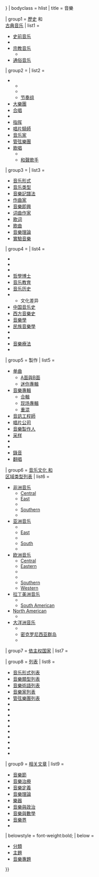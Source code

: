 {{Navbox
| name = 音樂主題
| state = {{{state<includeonly>|{{{1|autocollapse}}}</includeonly>}}}
| bodyclass = hlist
| title = 音樂

| group1 = [[音樂史|歷史]] 和<br/> [[古典音乐]]
| list1 = 
* [[史前音乐]]
* {{le|古代音乐|Ancient music}}
* [[宗教音乐]]
** {{le|圣经时代的音乐历史|History of music in the biblical period|圣经时期}}
* [[通俗音乐]]

{{navbox|subgroup
| group1 = [[古典音乐]]/{{le|艺术音乐|art music}}
| list1=
* [[古希臘羅馬時期的音樂|''古希臘羅馬音樂'']]
* [[中世紀音樂]]
* [[文艺复兴音乐]]
* [[巴洛克音乐]]
* [[古典主义音乐]]
* [[浪漫主義音樂]]
* [[印象主义音乐]]
* [[二十世纪古典音乐]]
* [[現代主義音樂]]
* [[二十一世紀古典音樂]]

| group2 = [[通俗音乐]]
| list2 =
* [[藍調]] 
* {{le|马戏团音乐|Circus music}}
* [[乡村音乐]] 
* [[爵士乐]] 
* [[民俗音樂]] 
* [[嘻哈音樂]] 
* [[流行 (音樂類型)|流行音乐]] 
* {{le|前卫音乐|Progressive music}}
* {{le|幻觉音乐|Psychedelic music}}
* [[摇滚乐]] 
** [[重金属音乐]] 
** [[朋克搖滾]] 
** [[另类摇滚]] 
* [[灵魂乐]]
}}

| group2 = {{hlist|表演|合奏}}
| list2 = 
* {{le|乐队 (摇滚乐和流行乐)|Band (rock and pop)}}
**{{le|伴奏团|Backup band}}
**{{le|全女性乐队|All-female band}}
**[[节奏组 (音乐)|节奏组]]
* [[大樂團]]
* [[合唱]]
* {{le|音乐会乐队|Concert band}}
* [[指挥]]
* [[唱片騎師]]
* [[音乐家]]
* [[管弦樂團]]
* [[歌唱]]
** {{le|主唱歌手|Lead vocalist}}
** [[和聲歌手]]

| group3 = {{hlist|理論|作品}}
| list3 = 
* [[音乐形式]]
* [[音乐类型]]
* [[乐谱|音樂記譜法]]
* [[作曲家]]
* [[音樂即興]]
* [[词曲作家]]
* [[歌词]]
* [[歌曲]]
* [[音樂理論]]
* [[實驗音樂]]

| group4 = {{hlist|教育|學習}}
| list4 = 
* {{le|音乐学士|Bachelor of Music}}
* {{le|音乐硕士|Master of Music}}
* {{le|音乐博士|Doctor of Musical Arts}}
* [[哲學博士]]
* [[音乐教育]]
* [[音乐历史]]
* {{le|音乐心理学|Music psychology}}
** 文化差异
* [[中国音乐史]] 
* [[西方音樂史]] 
* [[音樂學]] 
* [[民族音樂學]]
* {{le|音乐考古学|Music archaeology}}
* {{le|音樂認知|Ethnomusicology}}
* [[音樂療法]]
* {{le|生态批评音乐学|Ecomusicology}}

| group5 = 製作
| list5 =
* [[单曲]]
** [[A面與B面]]
** [[迷你專輯]] 
* [[音樂專輯]]
** [[合輯]]
** [[现场專輯]]
** [[重混]]
* [[音訊工程師]]
* [[唱片公司]]
* [[音樂製作人]] 
* [[取样 (音乐)|采样]]
* {{le|電子音樂科技|Music technology (electric)}}
* {{le|數碼音樂科技|Music technology (electronic and digital)}}
* [[錄音]]
* [[翻唱]] 

| group6 = [[音乐文化与区域类型列表|音乐文化 和<br>区域类型列表]]
| list6 =
* [[非洲音乐|非洲音乐]]
** [[:Category:Central African music (region)|Central]]
** [[:Category:East African music|East]]
** {{tsl|en|Music of North Africa||North}}
** [[:Category:Southern African music|Southern]]
** {{tsl|en|Music of West Africa||West}}
* [[亚洲音乐|亚洲音乐]]
** {{tsl|en|Music of Central Asia||Central}}
** [[:Category:East Asian music|East]]
** {{tsl|en|Middle-Eastern music||Middle-Eastern}}
** [[:Category:South Asian music|South]]
** {{tsl|en|Music of Southeast Asia||Southeast}}
* [[欧洲音乐|欧洲音乐]]
** [[:Category:Central European music|Central]]
** [[:Category:Eastern European music|Eastern]]
** {{tsl|en|Nordic folk music||Northern}}
** {{tsl|en|Music of Southeastern Europe||Southeastern}}
** [[:Category:Southern European music|Southern]]
** [[:Category:Western European music|Western]]
* [[拉丁美洲音乐|拉丁美洲音乐]] 
** {{tsl|en|Central American music||Central American}}
** [[:Category:South American music|South American]]
* [[:Category:North American music|North American]]
** {{tsl|en|List of Caribbean music genres||Caribbean}}
* [[大洋洲音乐|大洋洲音乐]]
** {{tsl|en|Music of Melanesia||Melanesian}}
** [[密克罗尼西亚群岛|密克罗尼西亚群岛]]
** {{tsl|en|Music of Polynesia||Polynesian}}

| group7 = [[依主权国家]]
| list7 = {{World topic |border=child |state=<includeonly>collapsed</includeonly> |navbar=plain |title=&nbsp; |group1= |prefix=Music of |noredlinks=true}}

| group8 = [[列表]]
| list8 =
* [[音乐形式列表]]
* [[音樂類型列表]]
* [[音樂術語列表]]
* [[音樂家列表]]
* [[管弦樂團列表]]
* {{tsl|en|Index of music articles||Index}}
* {{tsl|en|Outline of music||Outline}}
* {{tsl|en|List of musical instruments||Instruments}}
* {{tsl|en|List of musical forms by era||Musical forms by era}}
* {{tsl|en|List of cultural and regional genres of music||Cultural and regional genres}} <!-- intentional duplicate -->
* {{tsl|en|List of popular music genres||Popular music genres}} <!-- intentional duplicate -->
* {{tsl|en|Lists of albums||Albums}}
* {{tsl|en|Lists of songs||Songs}}
* {{tsl|en|Glossary of jazz and popular music||Jazz and popular music glossary}}
* {{tsl|en|Wikipedia:Sound/list||Audio}}

| group9 = [[相关文章]]
| list9 =
* [[音樂節|音樂節]]
* [[音樂治療|音樂治療]]
* [[音樂|音樂定義]]
* [[音樂理論]]
* [[樂器]]
* [[音樂與政治]]
* [[音樂與數學]]
* [[音樂界]]
* {{tsl|en|Women in music||Women in music}}

| belowstyle = font-weight:bold;
| below = 
* [[:Category:音乐|分類]]
* [[Portal:音乐|主題]]
* [[Wikipedia:音樂專題|音樂專題]]

}}<noinclude>
{{Documentation |content={{Collapsible option|statename=optional}}

==See also==
*{{tl|音乐教育}}
*{{tl|音乐工业}}
*{{tl|音乐理论}}

[[Category:音樂導航模板|Topics]]
}}</noinclude>